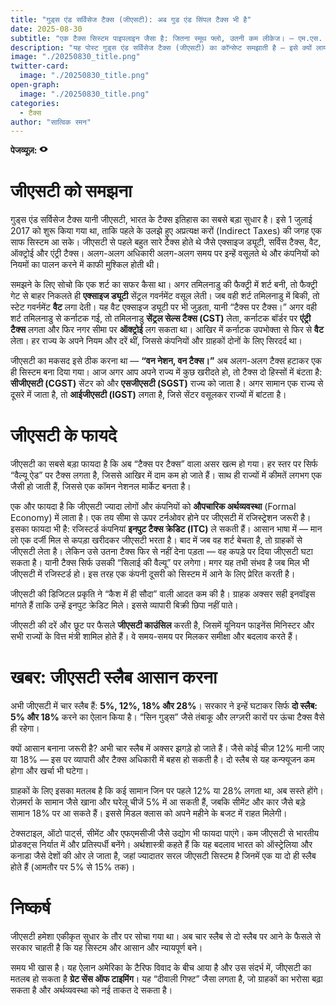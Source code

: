 ```yaml
---
title: "गुड्स एंड सर्विसेज टैक्स (जीएसटी): अब गुड एंड सिंपल टैक्स भी है"
date: 2025-08-30
subtitle: "एक टैक्स सिस्टम पाइपलाइन जैसा है: जितना स्मूथ फ्लो, उतनी कम लीकेज। — एम.एस. मणि, पार्टनर डेलॉइट इंडिया"
description: "यह पोस्ट गुड्स एंड सर्विसेज टैक्स (जीएसटी) का कॉन्सेप्ट समझाती है — इसे क्यों लाया गया, यह कैसे काम करता है, और क्यों भारत सरकार अब चार स्लैब से दो स्लैब पर जा रही है। हम देखेंगे कि इसका असर ग्राहकों, बिज़नेस और इकॉनमी पर क्या होगा।"
image: "./20250830_title.png"
twitter-card:
  image: "./20250830_title.png"
open-graph:
  image: "./20250830_title.png"
categories:
  - टैक्स
author: "सात्विक रमन"
---
```


<p><b>पेजव्यूज़:</b> <svg xmlns="http://www.w3.org/2000/svg" width="1em" height="1em" viewBox="0 0 256 256"><path fill="currentColor" d="M247.31 124.76c-.35-.79-8.82-19.58-27.65-38.41C194.57 61.26 162.88 48 128 48S61.43 61.26 36.34 86.35C17.51 105.18 9 124 8.69 124.76a8 8 0 0 0 0 6.5c.35.79 8.82 19.57 27.65 38.4C61.43 194.74 93.12 208 128 208s66.57-13.26 91.66-38.34c18.83-18.83 27.3-37.61 27.65-38.4a8 8 0 0 0 0-6.5M128 168a40 40 0 1 1 40-40a40 40 0 0 1-40 40"/></svg> <span class="waline-pageview-count"></i><p>

# जीएसटी को समझना  
गुड्स एंड सर्विसेज टैक्स यानी जीएसटी, भारत के टैक्स इतिहास का सबसे बड़ा सुधार है। इसे 1 जुलाई 2017 को शुरू किया गया था, ताकि पहले के उलझे हुए अप्रत्यक्ष करों (Indirect Taxes) की जगह एक साफ सिस्टम आ सके। जीएसटी से पहले बहुत सारे टैक्स होते थे जैसे एक्साइज ड्यूटी, सर्विस टैक्स, वैट, ऑक्ट्रोई और एंट्री टैक्स। अलग-अलग अधिकारी अलग-अलग समय पर इन्हें वसूलते थे और कंपनियों को नियमों का पालन करने में काफी मुश्किल होती थी।  

समझने के लिए सोचो कि एक शर्ट का सफर कैसा था। अगर तमिलनाडु की फैक्ट्री में शर्ट बनी, तो फैक्ट्री गेट से बाहर निकलते ही **एक्साइज ड्यूटी** सेंट्रल गवर्नमेंट वसूल लेती। जब वही शर्ट तमिलनाडु में बिकी, तो स्टेट गवर्नमेंट **वैट** लगा देती। यह वैट एक्साइज ड्यूटी पर भी जुड़ता, यानी “टैक्स पर टैक्स।” अगर वही शर्ट तमिलनाडु से कर्नाटक गई, तो तमिलनाडु **सेंट्रल सेल्स टैक्स (CST)** लेता, कर्नाटक बॉर्डर पर **एंट्री टैक्स** लगता और फिर नगर सीमा पर **ऑक्ट्रोई** लग सकता था। आखिर में कर्नाटक उपभोक्ता से फिर से **वैट** लेता। हर राज्य के अपने नियम और दरें थीं, जिससे कंपनियों और ग्राहकों दोनों के लिए सिरदर्द था।  

जीएसटी का मकसद इसे ठीक करना था — **“वन नेशन, वन टैक्स।”** अब अलग-अलग टैक्स हटाकर एक ही सिस्टम बना दिया गया। आज अगर आप अपने राज्य में कुछ खरीदते हो, तो टैक्स दो हिस्सों में बंटता है: **सीजीएसटी (CGST)** सेंटर को और **एसजीएसटी (SGST)** राज्य को जाता है। अगर सामान एक राज्य से दूसरे में जाता है, तो **आईजीएसटी (IGST)** लगता है, जिसे सेंटर वसूलकर राज्यों में बांटता है।  

# जीएसटी के फायदे  
जीएसटी का सबसे बड़ा फायदा है कि अब “टैक्स पर टैक्स” वाला असर खत्म हो गया। हर स्तर पर सिर्फ “वैल्यू ऐड” पर टैक्स लगता है, जिससे आखिर में दाम कम हो जाते हैं। साथ ही राज्यों में कीमतें लगभग एक जैसी हो जाती हैं, जिससे एक कॉमन नेशनल मार्केट बनता है।  

एक और फायदा है कि जीएसटी ज्यादा लोगों और कंपनियों को **औपचारिक अर्थव्यवस्था** (Formal Economy) में लाता है। एक तय सीमा से ऊपर टर्नओवर होने पर जीएसटी में रजिस्ट्रेशन जरूरी है। इसका फायदा भी है: रजिस्टर्ड कंपनियां **इनपुट टैक्स क्रेडिट (ITC)** ले सकती हैं। आसान भाषा में — मान लो एक दर्जी मिल से कपड़ा खरीदकर जीएसटी भरता है। बाद में जब वह शर्ट बेचता है, तो ग्राहकों से जीएसटी लेता है। लेकिन उसे उतना टैक्स फिर से नहीं देना पड़ता — वह कपड़े पर दिया जीएसटी घटा सकता है। यानी टैक्स सिर्फ उसकी “सिलाई की वैल्यू” पर लगेगा। मगर यह तभी संभव है जब मिल भी जीएसटी में रजिस्टर्ड हो। इस तरह एक कंपनी दूसरी को सिस्टम में आने के लिए प्रेरित करती है।  

जीएसटी की डिजिटल प्रकृति ने “कैश में ही सौदा” वाली आदत कम की है। ग्राहक अक्सर सही इनवॉइस मांगते हैं ताकि उन्हें इनपुट क्रेडिट मिले। इससे व्यापारी बिक्री छिपा नहीं पाते।  

जीएसटी की दरें और छूट पर फैसले **जीएसटी काउंसिल** करती है, जिसमें यूनियन फाइनेंस मिनिस्टर और सभी राज्यों के वित्त मंत्री शामिल होते हैं। वे समय-समय पर मिलकर समीक्षा और बदलाव करते हैं।  

# खबर: जीएसटी स्लैब आसान करना  
अभी जीएसटी में चार स्लैब हैं: **5%, 12%, 18% और 28%**। सरकार ने इन्हें घटाकर सिर्फ **दो स्लैब: 5% और 18%** करने का ऐलान किया है। “सिन गुड्स” जैसे तंबाकू और लग्ज़री कारों पर ऊंचा टैक्स वैसे ही रहेगा।  

क्यों आसान बनाना जरूरी है? अभी चार स्लैब में अक्सर झगड़े हो जाते हैं। जैसे कोई चीज़ 12% मानी जाए या 18% — इस पर व्यापारी और टैक्स अधिकारी में बहस हो सकती है। दो स्लैब से यह कन्फ्यूजन कम होगा और खर्चा भी घटेगा।  

ग्राहकों के लिए इसका मतलब है कि कई सामान जिन पर पहले 12% या 28% लगता था, अब सस्ते होंगे। रोज़मर्रा के सामान जैसे खाना और घरेलू चीजें 5% में आ सकती हैं, जबकि सीमेंट और कार जैसे बड़े सामान 18% पर आ सकते हैं। इससे मिडल क्लास को अपने महीने के बजट में राहत मिलेगी।  

टेक्सटाइल, ऑटो पार्ट्स, सीमेंट और एफएमसीजी जैसे उद्योग भी फायदा पाएंगे। कम जीएसटी से भारतीय प्रोडक्ट्स निर्यात में और प्रतिस्पर्धी बनेंगे। अर्थशास्त्री कहते हैं कि यह बदलाव भारत को ऑस्ट्रेलिया और कनाडा जैसे देशों की ओर ले जाता है, जहां ज्यादातर सरल जीएसटी सिस्टम है जिनमें एक या दो ही स्लैब होते हैं (आमतौर पर 5% से 15% तक)।  

# निष्कर्ष  
जीएसटी हमेशा एकीकृत सुधार के तौर पर सोचा गया था। अब चार स्लैब से दो स्लैब पर आने के फैसले से सरकार चाहती है कि यह सिस्टम और आसान और न्यायपूर्ण बने।  

समय भी खास है। यह ऐलान अमेरिका के टैरिफ विवाद के बीच आया है और उस संदर्भ में, जीएसटी का मतलब हो सकता है **ग्रेट सेंस ऑफ टाइमिंग**। यह “दीवाली गिफ्ट” जैसा लगता है, जो ग्राहकों का भरोसा बढ़ा सकता है और अर्थव्यवस्था को नई ताकत दे सकता है।  
